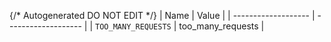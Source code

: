 {/* Autogenerated DO NOT EDIT  */}
| Name                | Value               |
| ------------------- | ------------------- |
| `TOO_MANY_REQUESTS` | too_many_requests   |
